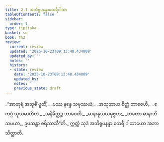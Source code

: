 ```yaml
---
title: 2.1 အဘိရူပနန္ဒာထေရီဂါထာ
tableOfContents: false
sidebar:
  order: 1
type: tipitaka
basket: su
book: th2
review:
  current: review
  updated: '2025-10-23T09:13:48.434009'
  updated_by: ''
  notes: ''
  history:
  - state: review
    date: '2025-10-23T09:13:48.434009'
    updated_by: ''
    notes: ''
    previous_state: draft
---
```



<ReviewStatus review={frontmatter.review} showDetails={true} />

<HypothesisAnnotation frontmatter={frontmatter} />

<DynamicBreadcrumb />

<Division number="19" book="th2" e="ch" v="19" p="381">

<Paragraph number="39" type="verses" book="th2">
_“အာတုရံ အသုစိံ ပူတိံ,_  
_ပဿ နန္ဒေ သမုဿယံ;_  
_အသုဘာယ စိတ္တံ ဘာဝေဟိ,_  
_ဧကဂ္ဂံ သုသမာဟိတံ._  

</Paragraph>

</Division>
<Division number="20" book="th2" e="ch" v="19" p="381">

<Paragraph number="40" type="verses" book="th2">
_အနိမိတ္တဉ္စ ဘာဝေဟိ,_  
_မာနာနုသယမုဇ္ဇဟ;_  
_တတော မာနာဘိသမယာ,_  
ဥပသန္တာ စရိဿသီ”တိ._  

</Paragraph>

<Paragraph number="41" book="th2">
ဣတ္ထံ သုဒံ အဘိရူပနန္ဒာ ထေရီ ဂါထာယော အဘာသိတ္ထာတိ.
</Paragraph>
</Division>